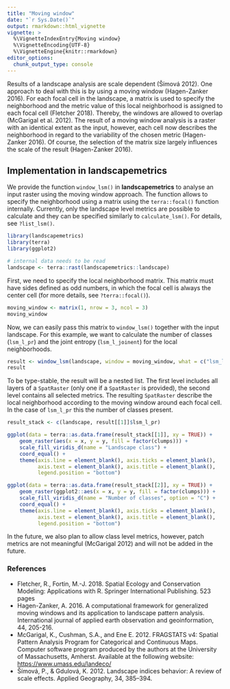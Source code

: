 ```yaml
---
title: "Moving window"
date: "`r Sys.Date()`"
output: rmarkdown::html_vignette
vignette: >
  %\VignetteIndexEntry{Moving window}
  %\VignetteEncoding{UTF-8}
  %\VignetteEngine{knitr::rmarkdown}
editor_options: 
  chunk_output_type: console
---
```


Results of a landscape analysis are scale dependent (Šímová 2012).
One approach to deal with this is by using a moving window (Hagen-Zanker 2016).
For each focal cell in the landscape, a matrix is used to specify the neighborhood and the metric value of this local neighborhood is assigned to each focal cell (Fletcher 2018).
Thereby, the windows are allowed to overlap (McGarigal et al. 2012).
The result of a moving window analysis is a raster with an identical extent as the input, however, each cell now describes the neighborhood in regard to the variability of the chosen metric (Hagen-Zanker 2016).
Of course, the selection of the matrix size largely influences the scale of the result (Hagen-Zanker 2016).

## Implementation in **landscapemetrics**

We provide the function `window_lsm()` in **landscapemetrics** to analyse an input raster using the moving window approach. The function allows to specify the neighborhood using a matrix using the `terra::focal()` function internally. 
Currently, only the landscape level metrics are possible to calculate and they can be specified similarly to `calculate_lsm()`.
For details, see `?list_lsm()`.

```r
library(landscapemetrics)
library(terra)
library(ggplot2)

# internal data needs to be read
landscape <- terra::rast(landscapemetrics::landscape)
```

First, we need to specify the local neighborhood matrix. 
This matrix must have sides defined as odd numbers, in which the focal cell is always the center cell (for more details, see `?terra::focal()`). 

```r
moving_window <- matrix(1, nrow = 3, ncol = 3)
moving_window
```

Now, we can easily pass this matrix to `window_lsm()` together with the input landscape.
For this example, we want to calculate the number of classes (`lsm_l_pr`) and the joint entropy (`lsm_l_joinent`) for the local neighborhoods.

```r
result <- window_lsm(landscape, window = moving_window, what = c("lsm_l_pr", "lsm_l_joinent"))
result
```

To be type-stable, the result will be a nested list. 
The first level includes all layers of a `SpatRaster` (only one if a `SpatRaster` is provided), the second level contains all selected metrics. 
The resulting `SpatRaster` describe the local neighborhood according to the moving window around each focal cell.
In the case of `lsm_l_pr` this the number of classes present.

```r
result_stack <- c(landscape, result[[1]]$lsm_l_pr)

ggplot(data = terra::as.data.frame(result_stack[[1]], xy = TRUE)) + 
    geom_raster(aes(x = x, y = y, fill = factor(clumps))) + 
    scale_fill_viridis_d(name = "Landscape class") + 
    coord_equal() + 
    theme(axis.line = element_blank(), axis.ticks = element_blank(), 
          axis.text = element_blank(), axis.title = element_blank(), 
          legend.position = "bottom")

ggplot(data = terra::as.data.frame(result_stack[[2]], xy = TRUE)) + 
    geom_raster(ggplot2::aes(x = x, y = y, fill = factor(clumps))) + 
    scale_fill_viridis_d(name = "Number of classes", option = "C") + 
    coord_equal() + 
    theme(axis.line = element_blank(), axis.ticks = element_blank(), 
          axis.text = element_blank(), axis.title = element_blank(), 
          legend.position = "bottom")
```

In the future, we also plan to allow class level metrics, however, patch metrics are not meaningful (McGarigal 2012) and will not be added in the future.

### References 

- Fletcher, R., Fortin, M.-J. 2018. Spatial Ecology and Conservation Modeling: Applications with R. Springer International Publishing. 523 pages
- Hagen-Zanker, A. 2016. A computational framework for generalized moving windows and its application to landscape pattern analysis. International journal of applied earth observation and geoinformation, 44, 205-216.
- McGarigal, K., Cushman, S.A., and Ene E. 2012. FRAGSTATS v4: Spatial Pattern Analysis Program for Categorical and Continuous Maps. Computer software program produced by the authors at the University of Massachusetts, Amherst. Available at the following website: <https://www.umass.edu/landeco/>
- Šímová, P., & Gdulová, K. 2012. Landscape indices behavior: A review of scale effects. Applied Geography, 34, 385–394.

